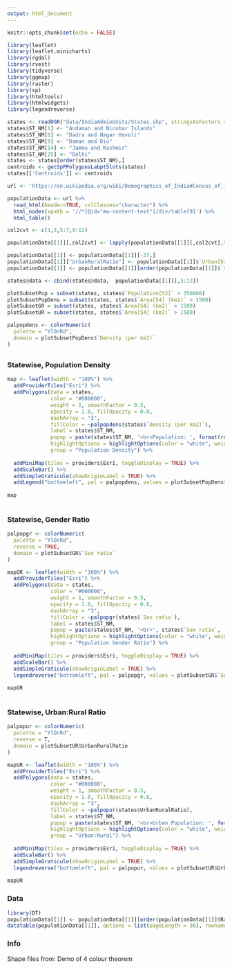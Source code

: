```yaml
---
output: html_document
---
```


<style>
    body .main-container {
        max-width: 100%;
        padding: 0;
        margin: 0;
    }
</style>

```r
knitr::opts_chunk$set(echo = FALSE)
```


```r
library(leaflet)
library(leaflet.minicharts)
library(rgdal)
library(rvest)
library(tidyverse)
library(ggmap)
library(raster)
library(sp)
library(htmltools)
library(htmlwidgets)
library(legendreverse)

states <- readOGR("data/IndiaAdminUnits/States.shp", stringsAsFactors = FALSE)
states$ST_NM[1] <- "Andaman and Nicobar Islands"
states$ST_NM[8] <- "Dadra and Nagar Haveli"
states$ST_NM[9] <- "Daman and Diu"
states$ST_NM[14] <- "Jammu and Kashmir"
states$ST_NM[25] <- "Delhi"
states <- states[order(states$ST_NM),]
centroids <- getSpPPolygonsLabptSlots(states)
states[['Centroids']] <- centroids

url <- 'https://en.wikipedia.org/wiki/Demographics_of_India#Census_of_India:_sample_registration_system'

populationData <- url %>%
  read_html(header=TRUE, colClasses="character") %>% 
  html_nodes(xpath = '//*[@id="mw-content-text"]/div/table[9]') %>%
  html_table()

col2cvt <- c(1,3,5:7,9:12)

populationData[[1]][,col2cvt] <- lapply(populationData[[1]][,col2cvt],function(x){as.numeric(gsub(",", "", x))})

populationData[[1]] <- populationData[[1]][-37,]
populationData[[1]]["UrbanRuralRatio"] <- populationData[[1]]$`Urban[53]`/populationData[[1]]$`Rural[53]`
populationData[[1]] <- populationData[[1]][order(populationData[[1]]$`State/UT`),]

states@data <- cbind(states@data,  populationData[[1]][,3:13])

plotSubsetPop = subset(states, states$`Population[52]` > 350000)
plotSubsetPopDens = subset(states, states$`Area[54] (km2)` > 1500)
plotSubsetGR = subset(states, states$`Area[54] (km2)` > 1500)
plotSubsetUR = subset(states, states$`Area[54] (km2)` > 1500)

palpopdens <- colorNumeric(
  palette = "YlOrRd",
  domain = plotSubsetPopDens$`Density (per km2)`
)

```

## {.tabset}
### Statewise, Population Density

```r

map <- leaflet(width = "100%") %>% 
  addProviderTiles("Esri") %>% 
  addPolygons(data = states,
              color = "#000000", 
              weight = 1, smoothFactor = 0.5,
              opacity = 1.0, fillOpacity = 0.8,
              dashArray = "3",
              fillColor = ~palpopdens(states$`Density (per km2)`),
              label = states$ST_NM,
              popup = paste(states$ST_NM, '<br>Population: ', format(round(as.numeric(states$`Population[52]`), 1), big.mark=","), '<br>Area: ', format(round(as.numeric(states$`Area[54] (km2)`), 1), big.mark=","), 'sqkm<br>Population Density: ', states$`Density (per km2)`, 'per sqkm<br>% of National Population: ', states$`Percent (%)`),
              highlightOptions = highlightOptions(color = "white", weight = 2),
              group = "Population Density") %>%
  
  addMiniMap(tiles = providers$Esri, toggleDisplay = TRUE) %>% 
  addScaleBar() %>%
  addSimpleGraticule(showOriginLabel = TRUE) %>%
  addLegend("bottomleft", pal = palpopdens, values = plotSubsetPopDens$`Density (per km2)`, title = "Population Density", opacity = 1, group = "Population Density", layerId = "Population Density" )
  
map
  
```

### Statewise, Gender Ratio

```r

palpopgr <- colorNumeric(
  palette = "YlOrRd",
  reverse = TRUE,
  domain = plotSubsetGR$`Sex ratio`
)

mapGR <- leaflet(width = "100%") %>% 
  addProviderTiles("Esri") %>% 
  addPolygons(data = states, 
              color = "#000000", 
              weight = 1, smoothFactor = 0.5,
              opacity = 1.0, fillOpacity = 0.8,
              dashArray = "3",
              fillColor = ~palpopgr(states$`Sex ratio`),
              label = states$ST_NM,
              popup = paste(states$ST_NM, '<br>', states$`Sex ratio`, 'females per 1000 males<br>Male Population: ', format(round(as.numeric(states$Male), 1), big.mark=","), '<br>Female Population: ',format(round(as.numeric(states$Female), 1), big.mark=","), '<br>Difference: ', format(round(as.numeric(states$`Difference between male and female`), 1), big.mark=",")),
              highlightOptions = highlightOptions(color = "white", weight = 2),
              group = "Population Gender Ratio") %>%
  
  addMiniMap(tiles = providers$Esri, toggleDisplay = TRUE) %>% 
  addScaleBar() %>%
  addSimpleGraticule(showOriginLabel = TRUE) %>%
  legendreverse("bottomleft", pal = palpopgr, values = plotSubsetGR$`Sex ratio`, opacity = 1, decreasing = TRUE, title = "Gender Ratio", group = "Gender Ratio", layerId = "Gender Ratio" )
  
mapGR
  
```

### Statewise, Urban:Rural Ratio

```r
palpopur <- colorNumeric(
  palette = "YlOrRd",
  reverse = T,
  domain = plotSubsetUR$UrbanRuralRatio
)

mapUR <- leaflet(width = "100%") %>% 
  addProviderTiles("Esri") %>% 
  addPolygons(data = states, 
              color = "#000000", 
              weight = 1, smoothFactor = 0.5,
              opacity = 1.0, fillOpacity = 0.8,
              dashArray = "3",
              fillColor = ~palpopur(states$UrbanRuralRatio),
              label = states$ST_NM,
              popup = paste(states$ST_NM, '<br>Urban Population: ', format(round(as.numeric(states$`Urban[53]`), 1), big.mark=","), '<br>Rural Population: ', format(round(as.numeric(states$`Rural[53]`), 1), big.mark=","), '<br>Ratio Urban:Rural: ', format(round(as.numeric(states$UrbanRuralRatio), 2), big.mark=",")),
              highlightOptions = highlightOptions(color = "white", weight = 2),
              group = "Urban:Rural") %>%
  
  addMiniMap(tiles = providers$Esri, toggleDisplay = TRUE) %>% 
  addScaleBar() %>%
  addSimpleGraticule(showOriginLabel = TRUE) %>%
  legendreverse("bottomleft", pal = palpopur, values = plotSubsetUR$UrbanRuralRatio, decreasing = T, opacity = 1, title = "Urban:Rural", group = "Urban:Rural", layerId = "Urban:Rural" )
  
mapUR

```

### Data

```r
library(DT)
populationData[[1]] <- populationData[[1]][order(populationData[[1]]$Rank),]
datatable(populationData[[1]], options = list(pageLength = 36), rownames = FALSE)
```

### Info

Shape files from:
Demo of 4 colour theorem